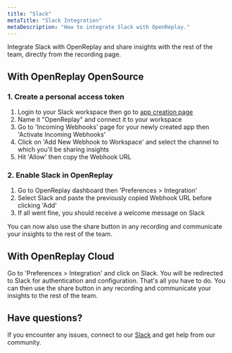 ```yaml
---
title: "Slack"
metaTitle: "Slack Integration"
metaDescription: "How to integrate Slack with OpenReplay."
---
```


Integrate Slack with OpenReplay and share insights with the rest of the team, directly from the recording page.

## With OpenReplay OpenSource

### 1. Create a personal access token

1. Login to your Slack workspace then go to [app creation page](https://api.slack.com/apps?new_app=1)
2. Name it "OpenReplay" and connect it to your workspace
3. Go to 'Incoming Webhooks' page for your newly created app then 'Activate Incoming Webhooks'
4. Click on 'Add New Webhook to Workspace' and select the channel to which you'll be sharing insights
5. Hit 'Allow' then copy the Webhook URL

### 2. Enable Slack in OpenReplay

1. Go to OpenReplay dashboard then 'Preferences > Integration'
2. Select Slack and paste the previously copied Webhook URL before clicking 'Add'
3. If all went fine, you should receive a welcome message on Slack

You can now also use the share button in any recording and communicate your insights to the rest of the team.

## With OpenReplay Cloud

Go to 'Preferences > Integration' and click on Slack. You will be redirected to Slack for authentication and configuration. That's all you have to do. You can then use the share button in any recording and communicate your insights to the rest of the team.

## Have questions?

If you encounter any issues, connect to our [Slack](https://slack.openreplay.com) and get help from our community.
